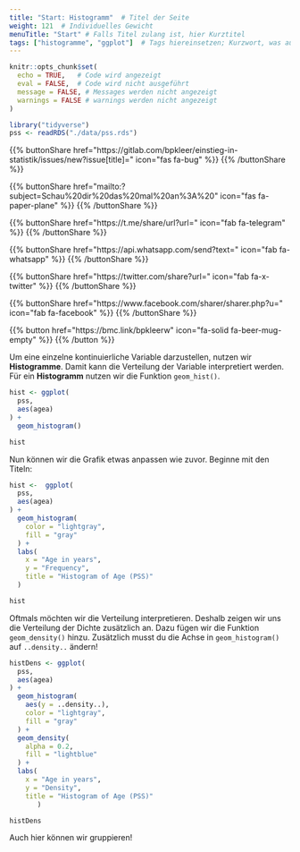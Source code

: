 ```yaml
---
title: "Start: Histogramm"  # Titel der Seite
weight: 121  # Individuelles Gewicht 
menuTitle: "Start" # Falls Titel zulang ist, hier Kurztitel
tags: ["histogramme", "ggplot"]  # Tags hiereinsetzen; Kurzwort, was auf der Seite passsiert
---
```

```r
knitr::opts_chunk$set(
  echo = TRUE,   # Code wird angezeigt
  eval = FALSE,  # Code wird nicht ausgeführt
  message = FALSE, # Messages werden nicht angezeigt
  warnings = FALSE # warnings werden nicht angezeigt
)

library("tidyverse")
pss <- readRDS("./data/pss.rds")
```

{{% buttonShare href=\"https\:\/\/gitlab.com\/bpkleer\/einstieg-in-statistik\/issues\/new?issue[title]=\" icon=\"fas fa-bug\" %}} {{% /buttonShare %}} 

{{% buttonShare href=\"mailto\:?subject=Schau\%20dir\%20das\%20mal\%20an\%3A\%20\" icon=\"fas fa-paper-plane\" %}} {{% /buttonShare %}}

{{% buttonShare href=\"https\:\/\/t.me\/share\/url?url=\" icon=\"fab fa-telegram\" %}} {{% /buttonShare %}}

{{% buttonShare href=\"https\:\/\/api.whatsapp.com\/send?text=\" icon=\"fab fa-whatsapp\" %}} {{% /buttonShare %}}

{{% buttonShare href=\"https\:\/\/twitter.com\/share?url=\" icon=\"fab fa-x-twitter\" %}} {{% /buttonShare %}}

{{% buttonShare href=\"https\:\/\/www.facebook.com\/sharer\/sharer.php?u=\" icon=\"fab fa-facebook\" %}} {{% /buttonShare %}}

{{% button href=\"https\:\/\/bmc.link\/bpkleerw\" icon=\"fa-solid fa-beer-mug-empty\" %}} {{% /button %}}

Um eine einzelne kontinuierliche Variable darzustellen, nutzen wir **Histogramme**. Damit kann die Verteilung der Variable interpretiert werden. Für ein **Histogramm** nutzen wir die Funktion `geom_hist()`.
```r
hist <- ggplot(
  pss, 
  aes(agea)
) + 
  geom_histogram()  

hist
```

Nun können wir die Grafik etwas anpassen wie zuvor. Beginne mit den Titeln:
```r
hist <-  ggplot(
  pss, 
  aes(agea)
) + 
  geom_histogram(
    color = "lightgray", 
    fill = "gray"
  ) + 
  labs(
    x = "Age in years", 
    y = "Frequency", 
    title = "Histogram of Age (PSS)"
  )

hist
```

Oftmals möchten wir die Verteilung interpretieren. Deshalb zeigen wir uns die Verteilung der Dichte zusätzlich an. Dazu fügen wir die Funktion `geom_density()` hinzu. Zusätzlich musst du die Achse in `geom_histogram()` auf `..density..` ändern!
```r
histDens <- ggplot(
  pss, 
  aes(agea)
) + 
  geom_histogram(
    aes(y = ..density..), 
    color = "lightgray", 
    fill = "gray"
  ) + 
  geom_density(
    alpha = 0.2, 
    fill = "lightblue"
  ) +
  labs(
    x = "Age in years", 
    y = "Density", 
    title = "Histogram of Age (PSS)"
       )

histDens
```

Auch hier können wir gruppieren!